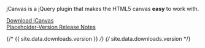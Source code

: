 jCanvas is a jQuery plugin that makes the HTML5 canvas **easy** to work with.

[Download jCanvas](https://www.npmjs.com/package/jcanvas)  
[Placeholder-Version Release Notes](https://github.com/caleb531/jcanvas/releases/tag/Placeholder2)

{/* {{ site.data.downloads.version }} */}
{/* site.data.downloads.version */}
